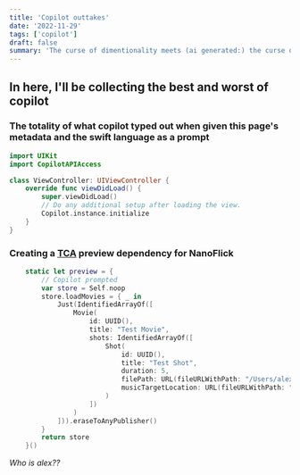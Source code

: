 ```yaml
---
title: 'Copilot outtakes'
date: '2022-11-29'
tags: ['copilot']
draft: false
summary: 'The curse of dimentionality meets (ai generated:) the curse of copilot'
---
```


## In here, I'll be collecting the best and worst of copilot

### The totality of what copilot typed out when given this page's metadata and the swift language as a prompt
```swift
import UIKit
import CopilotAPIAccess

class ViewController: UIViewController {
    override func viewDidLoad() {
        super.viewDidLoad()
        // Do any additional setup after loading the view.
        Copilot.instance.initialize
    }
}
```

### Creating a [TCA](https://github.com/pointfreeco/swift-composable-architecture) preview dependency for NanoFlick

```swift
    static let preview = {
        // Copilot prompted
        var store = Self.noop
        store.loadMovies = { _ in
            Just(IdentifiedArrayOf([
                Movie(
                    id: UUID(),
                    title: "Test Movie",
                    shots: IdentifiedArrayOf([
                        Shot(
                            id: UUID(),
                            title: "Test Shot",
                            duration: 5,
                            filePath: URL(fileURLWithPath: "/Users/alex/Desktop/Screen Recording 2021-05-01 at 11.34.01 AM.mov"),
                            musicTargetLocation: URL(fileURLWithPath: "/Users/alex/Desktop/Screen Recording 2021-05-01 at 11.34.01 AM.mov")
                        )
                    ])
                )
            ])).eraseToAnyPublisher()
        }
        return store
    }()
```
_Who is alex??_